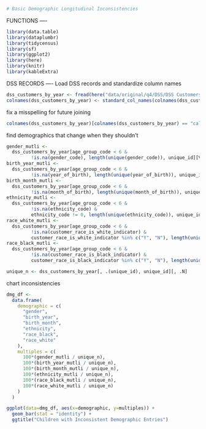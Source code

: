 
```r
# Basic Demographic Longitudinal Inconsistencies
```

FUNCTIONS ----

```r
library(data.table)
library(dataplumbr)
library(tidycensus)
library(sf)
library(ggplot2)
library(here)
library(knitr)
library(kableExtra)
```

DSS RECORDS ----
Load DSS records and standardize column names

```r
dss_customers_by_year <- fread(here("data/original/q4/DSS/DSS Customers By Year.csv"), colClasses = "character")
colnames(dss_customers_by_year) <- standard_col_names(colnames(dss_customers_by_year))
```

fix a misspelling for future joining

```r
colnames(dss_customers_by_year)[colnames(dss_customers_by_year) == "calender_year_number"] <- "calendar_year_number"
```

find demographics that change when they shouldn't

```r
gender_mutli <-
  dss_customers_by_year[age_group_code < 6 &
         !is.na(gender_code), length(unique(gender_code)), unique_id][V1 > 1, .N]
birth_year_mutli <-
  dss_customers_by_year[age_group_code < 6 &
         !is.na(year_of_birth), length(unique(year_of_birth)), unique_id][V1 > 1, .N]
birth_month_mutli <-
  dss_customers_by_year[age_group_code < 6 &
         !is.na(month_of_birth), length(unique(month_of_birth)), unique_id][V1 > 1, .N]
ethnicity_mutli <-
  dss_customers_by_year[age_group_code < 6 &
         !is.na(ethnicity_code) &
         ethnicity_code != 0, length(unique(ethnicity_code)), unique_id][V1 > 1, .N]
race_white_mutli <-
  dss_customers_by_year[age_group_code < 6 &
         !is.na(customer_race_is_white_indicator) &
         customer_race_is_white_indicator %in% c("Y", "N"), length(unique(customer_race_is_white_indicator)), unique_id][V1 > 1, .N]
race_black_mutli <-
  dss_customers_by_year[age_group_code < 6 &
         !is.na(customer_race_is_black_indicator) &
         customer_race_is_black_indicator %in% c("Y", "N"), length(unique(customer_race_is_black_indicator)), unique_id][V1 > 1, .N]

unique_n <- dss_customers_by_year[, .(unique_id), unique_id][, .N]
```

chart inconsistencies

```r
dmg_df <-
  data.frame(
    demographic = c(
      "gender",
      "birth_year",
      "birth_month",
      "ethnicity",
      "race_black",
      "race_white"
    ),
    multiples = c(
      100*(gender_mutli / unique_n),
      100*(birth_year_mutli / unique_n),
      100*(birth_month_mutli / unique_n),
      100*(ethnicity_mutli / unique_n),
      100*(race_black_mutli / unique_n),
      100*(race_white_mutli / unique_n)
    )
  )

ggplot(data=dmg_df, aes(x=demographic, y=multiples)) +
  geom_bar(stat = "identity") +
  ggtitle("Children with Inconsistent Demographic Entries")
```

